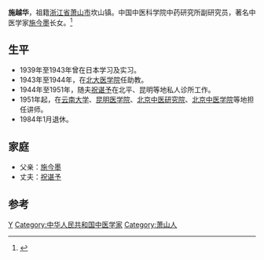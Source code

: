 {{refimprove|time=2015-02-06T16:28:47+00:00}}

'''施越华'''{{BD|1919年|8月|2013年|1月3日|catIdx=Shi}}，祖籍[[浙江省|浙江省]][[萧山市|萧山市]]坎山镇。中国中医科学院中药研究所副研究员，著名中医学家[[施今墨|施今墨]]长女。<ref>{{cite web |title=施越华同志生平 |url=http://www.icmm.ac.cn/Article/tzgg/2013/01/09/720.html |website=www.icmm.ac.cn |accessdate=2019-08-15 |archive-date=2019-08-15 |archive-url=https://web.archive.org/web/20190815230528/http://www.icmm.ac.cn/Article/tzgg/2013/01/09/720.html |dead-url=no }}</ref>

== 生平 == 
*1939年至1943年曾在日本学习及实习。
*1943年至1944年，在[[北大医学院|北大医学院]]任助教。
*1944年至1951年，随夫[[祝谌予|祝谌予]]在北平、昆明等地私人诊所工作。
*1951年起，在[[云南大学|云南大学]]、[[昆明医学院|昆明医学院]]、[[北京中医研究院|北京中医研究院]]、[[北京中医学院|北京中医学院]]等地担任讲师。
*1984年1月退休。

== 家庭 ==
* 父亲：[[施今墨|施今墨]]
* 丈夫：[[祝谌予|祝谌予]]

==参考==
{{reflist}}

{{DEFAULTSORT:shi yuehua}}
[[Category:施姓|Y]]
[[Category:中华人民共和国中医学家|Category:中华人民共和国中医学家]]
[[Category:萧山人|Category:萧山人]]
{{中國人物小作品}}